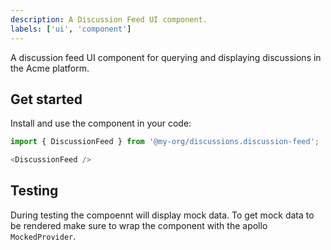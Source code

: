```yaml
---
description: A Discussion Feed UI component.
labels: ['ui', 'component']
---
```


A discussion feed UI component for querying and displaying discussions in the Acme platform.

## Get started

Install and use the component in your code:

```js
import { DiscussionFeed } from '@my-org/discussions.discussion-feed';

<DiscussionFeed />
```

## Testing

During testing the compoennt will display mock data. To get mock data to be rendered make sure to wrap the component with the apollo `MockedProvider`.
